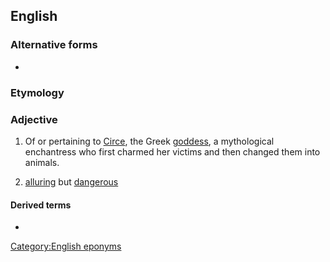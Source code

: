 ==English==

===Alternative forms===
* {{l|en|Circæan}} {{qualifier|obsolete}}

===Etymology===
{{suffix|Circe|an|lang=en}}

===Adjective===
{{en-adj}}

# Of or pertaining to [[w:Circe|Circe]], the Greek [[goddess]], a mythological enchantress who first charmed her victims and then changed them into animals.
# {{label|en|by extension}} [[alluring]] but [[dangerous]]

====Derived terms====
* {{l|en|Circean poison}}

[[Category:English eponyms]]